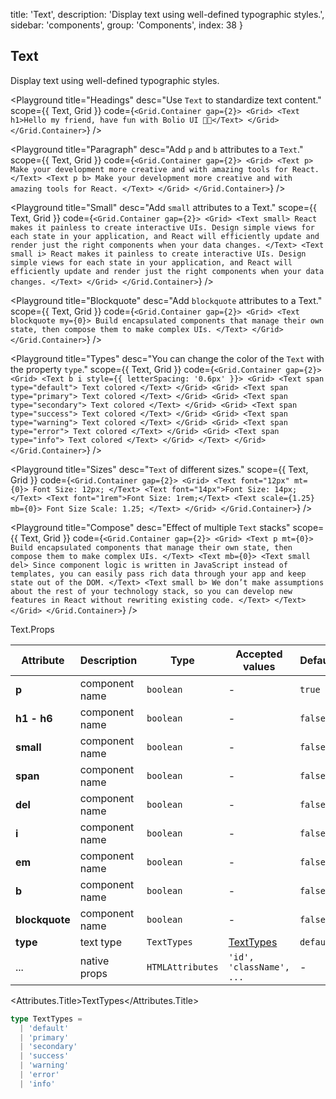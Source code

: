 
  title: 'Text',
  description: 'Display text using well-defined typographic styles.',
  sidebar: 'components',
  group: 'Components',
  index: 38
}

## Text

Display text using well-defined typographic styles.

<Playground
  title="Headings"
  desc="Use `Text` to standardize text content."
  scope={{ Text, Grid }}
  code={`
<Grid.Container gap={2}>
  <Grid>
    <Text h1>Hello my friend, have fun with Bolio UI 🥷🏼</Text>
  </Grid>
</Grid.Container>
`}
/>

<Playground
  title="Paragraph"
  desc="Add `p` and `b` attributes to a `Text`."
  scope={{ Text, Grid }}
  code={`
<Grid.Container gap={2}>
  <Grid>
    <Text p>
      Make your development more creative and with amazing tools for React.
    </Text>
    <Text p b>
      Make your development more creative and with amazing tools for React.
    </Text>
  </Grid>
</Grid.Container>
`}
/>

<Playground
  title="Small"
  desc="Add `small` attributes to a Text."
  scope={{ Text, Grid }}
  code={`
<Grid.Container gap={2}>
  <Grid>
    <Text small>
      React makes it painless to create interactive UIs. Design simple views
      for each state in your application, and React will efficiently update
      and render just the right components when your data changes.
    </Text>
    <Text small i>
      React makes it painless to create interactive UIs. Design simple views
      for each state in your application, and React will efficiently update
      and render just the right components when your data changes.
    </Text>
  </Grid>
</Grid.Container>
`}
/>

<Playground
  title="Blockquote"
  desc="Add `blockquote` attributes to a Text."
  scope={{ Text, Grid }}
  code={`
<Grid.Container gap={2}>
  <Grid>
    <Text blockquote my={0}>
      Build encapsulated components that manage their own state, then compose
      them to make complex UIs.
    </Text>
  </Grid>
</Grid.Container>
`}
/>

<Playground
  title="Types"
  desc="You can change the color of the `Text` with the property `type`."
  scope={{ Text, Grid }}
  code={`
<Grid.Container gap={2}>
  <Grid>
    <Text b i style={{ letterSpacing: '0.6px' }}>
      <Grid>
        <Text span type="default">
          Text colored
        </Text>
      </Grid>
      <Grid>
        <Text span type="primary">
          Text colored
        </Text>
      </Grid>
      <Grid>
        <Text span type="secondary">
          Text colored
        </Text>
      </Grid>
      <Grid>
        <Text span type="success">
          Text colored
        </Text>
      </Grid>
      <Grid>
        <Text span type="warning">
          Text colored
        </Text>
      </Grid>
      <Grid>
        <Text span type="error">
          Text colored
        </Text>
      </Grid>
      <Grid>
        <Text span type="info">
          Text colored
        </Text>
      </Grid>
    </Text>
  </Grid>
</Grid.Container>
`}
/>

<Playground
  title="Sizes"
  desc="`Text` of different sizes."
  scope={{ Text, Grid }}
  code={`
<Grid.Container gap={2}>
  <Grid>
    <Text font="12px" mt={0}>
      Font Size: 12px;
    </Text>
    <Text font="14px">Font Size: 14px;</Text>
    <Text font="1rem">Font Size: 1rem;</Text>
    <Text scale={1.25} mb={0}>
      Font Size Scale: 1.25;
    </Text>
  </Grid>
</Grid.Container>
`}
/>

<Playground
  title="Compose"
  desc="Effect of multiple `Text` stacks"
  scope={{ Text, Grid }}
  code={`
<Grid.Container gap={2}>
  <Grid>
    <Text p mt={0}>
      Build encapsulated components that manage their own state, then compose
      them to make complex UIs.
    </Text>
    <Text mb={0}>
      <Text small del>
        Since component logic is written in JavaScript instead of templates,
        you can easily pass rich data through your app and keep state out of
        the DOM.
      </Text>
      <Text small b>
        We don’t make assumptions about the rest of your technology stack, so
        you can develop new features in React without rewriting existing code.
      </Text>
    </Text>
  </Grid>
</Grid.Container>
`}
/>

<Attributes edit="/pages/docs/components/text.mdx">
<Attributes.Title>Text.Props</Attributes.Title>

| Attribute      | Description    | Type             | Accepted values          | Default   |
| -------------- | -------------- | ---------------- | ------------------------ | --------- |
| **p**          | component name | `boolean`        | -                        | `true`    |
| **h1 - h6**    | component name | `boolean`        | -                        | `false`   |
| **small**      | component name | `boolean`        | -                        | `false`   |
| **span**       | component name | `boolean`        | -                        | `false`   |
| **del**        | component name | `boolean`        | -                        | `false`   |
| **i**          | component name | `boolean`        | -                        | `false`   |
| **em**         | component name | `boolean`        | -                        | `false`   |
| **b**          | component name | `boolean`        | -                        | `false`   |
| **blockquote** | component name | `boolean`        | -                        | `false`   |
| **type**       | text type      | `TextTypes`      | [TextTypes](#texttypes)  | `default` |
| ...            | native props   | `HTMLAttributes` | `'id', 'className', ...` | -         |

<Attributes.Title>TextTypes</Attributes.Title>

```ts
type TextTypes =
  | 'default'
  | 'primary'
  | 'secondary'
  | 'success'
  | 'warning'
  | 'error'
  | 'info'
```

</Attributes>

